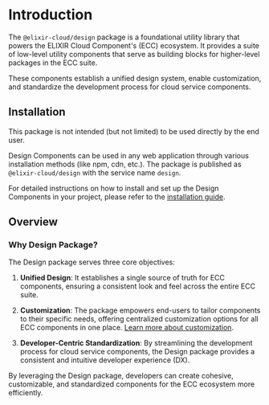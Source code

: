 
# Introduction

The `@elixir-cloud/design` package is a foundational utility library that powers the ELIXIR Cloud Component's (ECC) ecosystem. It provides a suite of low-level utility components that serve as building blocks for higher-level packages in the ECC suite.

These components establish a unified design system, enable customization, and standardize the development process for cloud service components.

## Installation

<Callout type='warning'>
  <div className='text-sm flex items-center'>
    This package is not intended (but not limited) to be used directly by the end user.
  </div>
</Callout>

Design Components can be used in any web application through various installation methods (like npm, cdn, etc.). The package is published as `@elixir-cloud/design` with the service name `design`.

For detailed instructions on how to install and set up the Design Components in your project, please refer to the [installation guide](/docs/installation).

## Overview

### Why Design Package?

The Design package serves three core objectives:

1. **Unified Design**: It establishes a single source of truth for ECC components, ensuring a consistent look and feel across the entire ECC suite.

2. **Customization**: The package empowers end-users to tailor components to their specific needs, offering centralized customization options for all ECC components in one place. [Learn more about customization](/docs/customization).

3. **Developer-Centric Standardization**: By streamlining the development process for cloud service components, the Design package provides a consistent and intuitive developer experience (DX).

By leveraging the Design package, developers can create cohesive, customizable, and standardized components for the ECC ecosystem more efficiently.